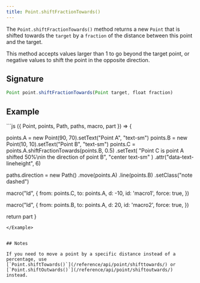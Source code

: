 ```yaml
---
title: Point.shiftFractionTowards()
---
```


The `Point.shiftFractionTowards()` method returns a new `Point` that is shifted
towards the `target` by a `fraction` of the distance between this point and the
target.

This method accepts values larger than 1 to go beyond the target point, or
negative values to shift the point in the opposite direction.

## Signature

```js
Point point.shiftFractionTowards(Point target, float fraction)
```

## Example

<Example caption="An example of the Point.shiftFractionTowards() method">
```js
({ Point, points, Path, paths, macro, part }) => {

points.A = new Point(90, 70).setText("Point A", "text-sm")
points.B = new Point(10, 10).setText("Point B", "text-sm")
points.C = points.A.shiftFractionTowards(points.B, 0.5)
.setText(
"Point C is point A shifted 50%\nin the direction of point B",
"center text-sm"
)
.attr("data-text-lineheight", 6)

paths.direction = new Path()
.move(points.A)
.line(points.B)
.setClass("note dashed")

macro("ld", {
from: points.C,
to: points.A,
d: -10,
id: 'macro1',
force: true,
})

macro("ld", {
from: points.B,
to: points.A,
d: 20,
id: 'macro2',
force: true,
})

return part
}

```
</Example>


## Notes

If you need to move a point by a specific distance instead of a percentage, use
[`Point.shiftTowards()`](/reference/api/point/shifttowards/) or
[`Point.shiftOutwards()`](/reference/api/point/shiftoutwards/) instead.
```

